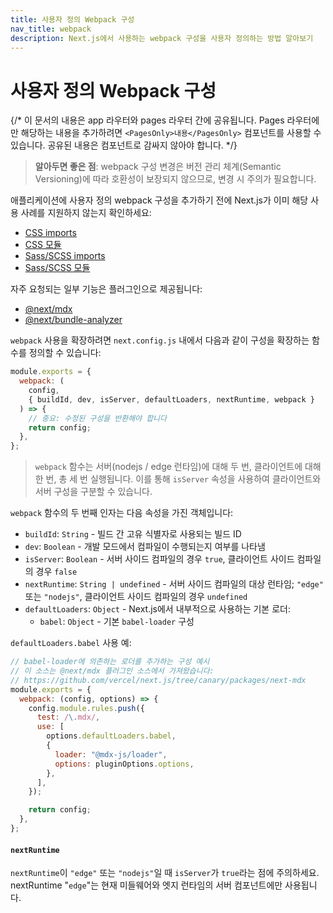 ```yaml
---
title: 사용자 정의 Webpack 구성
nav_title: webpack
description: Next.js에서 사용하는 webpack 구성을 사용자 정의하는 방법 알아보기
---
```


# 사용자 정의 Webpack 구성

{/* 이 문서의 내용은 app 라우터와 pages 라우터 간에 공유됩니다. Pages 라우터에만 해당하는 내용을 추가하려면 `<PagesOnly>내용</PagesOnly>` 컴포넌트를 사용할 수 있습니다. 공유된 내용은 컴포넌트로 감싸지 않아야 합니다. */}

> **알아두면 좋은 점**: webpack 구성 변경은 버전 관리 체계(Semantic Versioning)에 따라 호환성이 보장되지 않으므로, 변경 시 주의가 필요합니다.

애플리케이션에 사용자 정의 webpack 구성을 추가하기 전에 Next.js가 이미 해당 사용 사례를 지원하지 않는지 확인하세요:

- [CSS imports](/docs/app/building-your-application/styling/css)
- [CSS 모듈](/docs/app/building-your-application/styling/css#css-modules)
- [Sass/SCSS imports](/docs/app/building-your-application/styling/sass)
- [Sass/SCSS 모듈](/docs/app/building-your-application/styling/sass)

자주 요청되는 일부 기능은 플러그인으로 제공됩니다:

- [@next/mdx](https://github.com/vercel/next.js/tree/canary/packages/next-mdx)
- [@next/bundle-analyzer](https://github.com/vercel/next.js/tree/canary/packages/next-bundle-analyzer)

`webpack` 사용을 확장하려면 `next.config.js` 내에서 다음과 같이 구성을 확장하는 함수를 정의할 수 있습니다:

```js filename="next.config.js"
module.exports = {
  webpack: (
    config,
    { buildId, dev, isServer, defaultLoaders, nextRuntime, webpack }
  ) => {
    // 중요: 수정된 구성을 반환해야 합니다
    return config;
  },
};
```

> `webpack` 함수는 서버(nodejs / edge 런타임)에 대해 두 번, 클라이언트에 대해 한 번, 총 세 번 실행됩니다. 이를 통해 `isServer` 속성을 사용하여 클라이언트와 서버 구성을 구분할 수 있습니다.

`webpack` 함수의 두 번째 인자는 다음 속성을 가진 객체입니다:

- `buildId`: `String` - 빌드 간 고유 식별자로 사용되는 빌드 ID
- `dev`: `Boolean` - 개발 모드에서 컴파일이 수행되는지 여부를 나타냄
- `isServer`: `Boolean` - 서버 사이드 컴파일의 경우 `true`, 클라이언트 사이드 컴파일의 경우 `false`
- `nextRuntime`: `String | undefined` - 서버 사이드 컴파일의 대상 런타임; `"edge"` 또는 `"nodejs"`, 클라이언트 사이드 컴파일의 경우 `undefined`
- `defaultLoaders`: `Object` - Next.js에서 내부적으로 사용하는 기본 로더:
  - `babel`: `Object` - 기본 `babel-loader` 구성

`defaultLoaders.babel` 사용 예:

```js
// babel-loader에 의존하는 로더를 추가하는 구성 예시
// 이 소스는 @next/mdx 플러그인 소스에서 가져왔습니다:
// https://github.com/vercel/next.js/tree/canary/packages/next-mdx
module.exports = {
  webpack: (config, options) => {
    config.module.rules.push({
      test: /\.mdx/,
      use: [
        options.defaultLoaders.babel,
        {
          loader: "@mdx-js/loader",
          options: pluginOptions.options,
        },
      ],
    });

    return config;
  },
};
```

#### `nextRuntime`

`nextRuntime`이 `"edge"` 또는 `"nodejs"`일 때 `isServer`가 `true`라는 점에 주의하세요. nextRuntime "`edge`"는 현재 미들웨어와 엣지 런타임의 서버 컴포넌트에만 사용됩니다.
